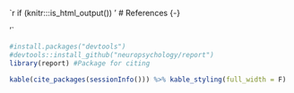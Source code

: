 `r if (knitr:::is_html_output()) '
# References {-}

'`
```r
#install.packages("devtools")
#devtools::install_github("neuropsychology/report")
library(report) #Package for citing
```

```r
kable(cite_packages(sessionInfo())) %>% kable_styling(full_width = F)
```
